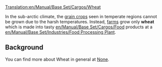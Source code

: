 [[Translation:en/Manual/Base Set/Cargos/Wheat]]

{{en/Manual/Base Set/Cargos/Cargo|name=Wheat
|image=en/Manual/Base Set/Cargos/Grain.png
|produced=[[en/Manual/Base Set/Industries/Farm]]
|accepted=[[en/Manual/Base Set/Industries/Food Processing Plant]]
}}

In the sub-arctic climate, the [[en/Manual/Base Set/Cargos/Grain|grain crops]] seen in temperate regions cannot be grown due to the harsh temperatures.  Instead, [[en/Manual/Base Set/Industries/Farm|farms]] grow only '''wheat''' which is made into tasty [[en/Manual/Base Set/Cargos/Food]] products at a [[en/Manual/Base Set/Industries/Food Processing Plant]].

==Background==
You can find more about Wheat in general at [https://www.wikipedia.org/wiki/Wheat None].